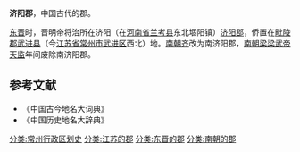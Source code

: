 '''济阳郡'''，中国古代的郡。

[[东晋|东晋]]时，晋明帝将治所在济阳（在[[河南省|河南省]][[兰考县|兰考县]]东北堌阳镇）[[济阳郡_(河南)|济阳郡]]，侨置在[[毗陵郡|毗陵郡]][[武进县|武进县]]（今[[江苏省|江苏省]][[常州市|常州市]][[武进区|武进区]]西北）地。[[南朝齐|南朝齐]]改为南济阳郡，[[南朝梁|南朝梁]][[梁武帝|梁武帝]][[天监|天监]]年间废除南济阳郡。
==参考文献==
* 《中国古今地名大词典》
* 《中国历史地名大辞典》
[[分类:常州行政区划史|分类:常州行政区划史]]
[[分类:江苏的郡|分类:江苏的郡]]
[[分类:东晋的郡|分类:东晋的郡]]
[[分类:南朝的郡|分类:南朝的郡]]